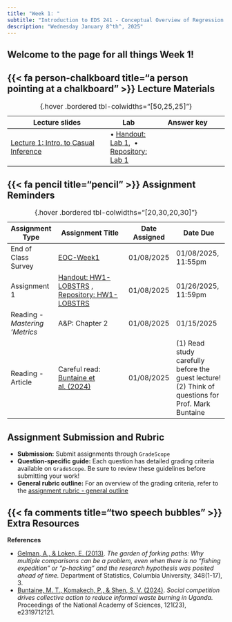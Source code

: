 ```yaml
---
title: "Week 1: "
subtitle: "Introduction to EDS 241 - Conceptual Overview of Regression & Causal Inference Concepts"
description: "Wednesday January 8^th^, 2025"
---
```


::: {.callout-tip}
# Welcome to the page for all things Week 1!
:::

## {{< fa person-chalkboard title="a person pointing at a chalkboard" >}} Lecture Materials {#lecture-materials}

| Lecture slides | Lab |  Answer key |
|----------------|------|------------|
| [Lecture 1: Intro. to Casual Inference](https://drive.google.com/file/d/1FzwRi8Lh6snUfv5gX4fa-APQxk9TnVVz/view?usp=sharing){target="_blank"} | • [Handout: Lab 1](https://garberadamc.github.io/project-site/Lab1-Generalize-Fast){target="_blank"}, \ • [Repository: Lab 1](https://github.com/garberadamc/Lab1-EDS241-Buntaine24){target="_blank"} | |

: {.hover .bordered tbl-colwidths="[50,25,25]"} 


## {{< fa pencil title="pencil" >}} Assignment Reminders {#assignment-reminders}

| Assignment Type | Assignment Title                              | Date Assigned  | Date Due                   |
|-----------------|-----------------------------------------------|----------------|----------------------------|
| End of Class Survey | [EOC-Week1](https://forms.gle/e1SFjjG4xsgMx88s7){target="_blank"} | 01/08/2025 | 01/08/2025, 11:55pm |
| Assignment 1 | [Handout: HW1-LOBSTRS](https://garberadamc.github.io/project-site/hw1-lobstrs-eds241){target="_blank"} , [Repository: HW1-LOBSTRS](https://github.com/garberadamc/HW1-LOBSTRS-EDS241.git){target="_blank"} | 01/08/2025 | 01/26/2025, 11:59pm |
| Reading - *Mastering 'Metrics*  | A&P: Chapter 2  | 01/08/2025 | 01/15/2025 |
| Reading - Article  | Careful read: [Buntaine et al. (2024)](https://drive.google.com/file/d/1bvW40xguud2Y_bRnxwjCCZSmAZALgQTn/view){target="_blank"}  | 01/08/2025 | (1) Read study carefully before the guest lecture! (2) Think of questions for Prof. Mark Buntaine |

: {.hover .bordered tbl-colwidths="[20,30,20,30]"} 

::: {.callout-tip}
# Assignment Submission and Rubric

- **Submission:** Submit assignments through `GradeScope`
- **Question-specific guide:** Each question has detailed grading criteria available on `GradeScope`. Be sure to review these guidelines before submitting your work!
- **General rubric outline:** For an overview of the grading criteria, refer to the [assignment rubric - general outline](https://docs.google.com/document/d/1JovgsTOiPCeUy5eehs9a4nPx5VoLlILV-1m_LBarmQU/edit?usp=sharing)
:::

## {{< fa comments title="two speech bubbles" >}} Extra Resources {#discussion-materials}


::: {.left-text}
[**References**]{.teal-text .body-text-m}

- [Gelman, A., & Loken, E. (2013) ](https://drive.google.com/file/d/1Cx2fqgKDTzMQjXtyo4Cz2YK4dQQzpb4Z/view?usp=drive_link){target="_blank"}. *The garden of forking paths: Why multiple comparisons can be a problem, even when there is no “fishing expedition” or “p-hacking” and the research hypothesis was posited ahead of time.* Department of Statistics, Columbia University, 348(1-17), 3.
- [Buntaine, M. T., Komakech, P., & Shen, S. V. (2024)](https://drive.google.com/file/d/1bvW40xguud2Y_bRnxwjCCZSmAZALgQTn/view?usp=sharing). *Social competition drives collective action to reduce informal waste burning in Uganda.* Proceedings of the National Academy of Sciences, 121(23), e2319712121.


:::